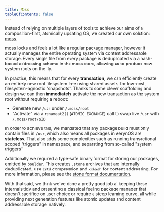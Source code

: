 ```yaml
---
title: Moss
tableOfContents: false
---
```


Instead of relying on multiple layers of tools to achieve our aims of a composition-first,
atomically updating OS, we created our own solution: [moss](https://github.com/AerynOS/os-tools).

moss looks and feels a lot like a regular package manager, however it actually manages the entire
operating system via content addressable storage. Every single file from every package is deduplicated
via a hash-based addressing scheme in the moss store, allowing us to produce new system roots on the fly.

In practice, this means that for every **transaction**, we can efficiently create an entirely new root
filesystem tree using shared assets, for low-cost, filesystem-agnostic "snapshots". Thanks to some clever
scaffolding and design we can then **immediately** activate the new transaction as the system root without
requiring a reboot:

  -  Generate new `/usr` under `/.moss/root`
  - "Activate" via a `renameat2()` (`ATOMIC_EXCHANGE`) call to swap live `/usr` with `/.moss/root/$ID`

In order to achieve this, we mandated that any package build must only contain files in `/usr`, which also
means all packages in AerynOS are **stateless**. That also adds some complexities such as running transactional
scoped "triggers" in namespace, and separating from so-called "system triggers".

Additionally we required a type-safe binary format for storing our packages, emitted by `boulder`. This creates
`.stone` archives that are internally deduplicated, use `zstd` compression and `xxhash` for content addressing.
For more information, please see the [stone format documentation](https://dev.aerynos.com/stone-format).

With that said, we think we've done a pretty good job at keeping these internals tidy and presenting a classical
feeling package manager that doesn't sacrifice on user choice or require a steep learning curve, all while providing
next generation features like atomic updates and content addressable storage, natively.
